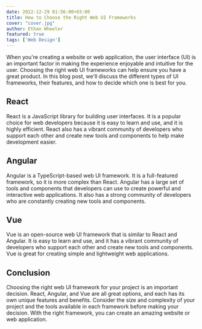 ```yaml
---
date: 2022-12-29 01:56:00+03:00
title: How to Choose the Right Web UI Frameworks
cover: "cover.jpg"
author: Ethan Wheeler
featured: true
tags: ['Web Design']
---
```


When you're creating a website or web application, the user interface (UI) is an important factor in making the experience enjoyable and intuitive for the user. Choosing the right web UI frameworks can help ensure you have a great product. In this blog post, we'll discuss the different types of UI frameworks, their features, and how to decide which one is best for you.

## React

React is a JavaScript library for building user interfaces. It is a popular choice for web developers because it is easy to learn and use, and it is highly efficient. React also has a vibrant community of developers who support each other and create new tools and components to help make development easier.

## Angular

Angular is a TypeScript-based web UI framework. It is a full-featured framework, so it is more complex than React. Angular has a large set of tools and components that developers can use to create powerful and interactive web applications. It also has a strong community of developers who are constantly creating new tools and components.

## Vue

Vue is an open-source web UI framework that is similar to React and Angular. It is easy to learn and use, and it has a vibrant community of developers who support each other and create new tools and components. Vue is great for creating simple and lightweight web applications.

## Conclusion

Choosing the right web UI framework for your project is an important decision. React, Angular, and
Vue are all great options, and each has its own unique features and benefits. Consider the size and
complexity of your project and the tools available in each framework before making your decision.
With the right framework, you can create an amazing website or web application.
